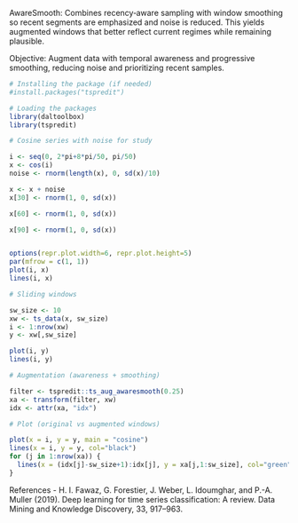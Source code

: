 AwareSmooth: Combines recency‑aware sampling with window smoothing so recent segments are emphasized and noise is reduced. This yields augmented windows that better reflect current regimes while remaining plausible.

Objective: Augment data with temporal awareness and progressive smoothing, reducing noise and prioritizing recent samples.


```r
# Installing the package (if needed)
#install.packages("tspredit")
```

```r
# Loading the packages
library(daltoolbox)
library(tspredit) 
```


```r
# Cosine series with noise for study

i <- seq(0, 2*pi+8*pi/50, pi/50)
x <- cos(i)
noise <- rnorm(length(x), 0, sd(x)/10)

x <- x + noise
x[30] <- rnorm(1, 0, sd(x))

x[60] <- rnorm(1, 0, sd(x))

x[90] <- rnorm(1, 0, sd(x))


options(repr.plot.width=6, repr.plot.height=5)  
par(mfrow = c(1, 1))
plot(i, x)
lines(i, x)
```

```r
# Sliding windows

sw_size <- 10
xw <- ts_data(x, sw_size)
i <- 1:nrow(xw)
y <- xw[,sw_size]

plot(i, y)
lines(i, y)
```

```r
# Augmentation (awareness + smoothing)

filter <- tspredit::ts_aug_awaresmooth(0.25)
xa <- transform(filter, xw)
idx <- attr(xa, "idx")
```

```r
# Plot (original vs augmented windows)

plot(x = i, y = y, main = "cosine")
lines(x = i, y = y, col="black")
for (j in 1:nrow(xa)) {
  lines(x = (idx[j]-sw_size+1):idx[j], y = xa[j,1:sw_size], col="green")
}
```

References
- H. I. Fawaz, G. Forestier, J. Weber, L. Idoumghar, and P.-A. Muller (2019). Deep learning for time series classification: A review. Data Mining and Knowledge Discovery, 33, 917–963.
